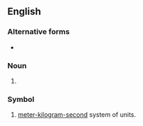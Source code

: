{{also|MKS}}
==English==

===Alternative forms===
* {{l|en|MKS}} {{q|computing}}

===Noun===
{{head|en|noun}}

# {{lb|en|computing}} {{init of|en|[[mouse]], [[keyboard]], [[screen]]}}

===Symbol===
{{head|en|symbol}}

# [[meter-kilogram-second]] system of units.